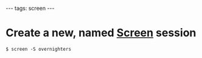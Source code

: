 ---
tags: screen
---
= Create a new, named [[Screen]] session =

<pre lang="shell">$ screen -S overnighters</pre>
